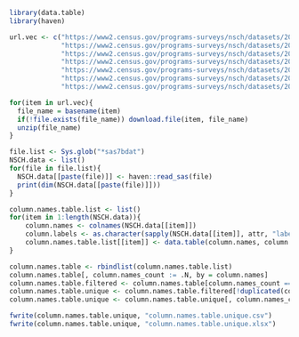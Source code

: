 ```r
library(data.table)
library(haven)
```

```r

url.vec <- c("https://www2.census.gov/programs-surveys/nsch/datasets/2016/nsch_2016_topical.zip",
             "https://www2.census.gov/programs-surveys/nsch/datasets/2017/nsch_2017_topical.zip",
             "https://www2.census.gov/programs-surveys/nsch/datasets/2018/nsch_2018_topical_SAS.zip",
             "https://www2.census.gov/programs-surveys/nsch/datasets/2019/nsch_2019_topical_SAS.zip",
             "https://www2.census.gov/programs-surveys/nsch/datasets/2020/nsch_2020_topical_SAS.zip",
             "https://www2.census.gov/programs-surveys/nsch/datasets/2021/nsch_2021_topical_SAS.zip",
             "https://www2.census.gov/programs-surveys/nsch/datasets/2022/nsch_2022_topical_SAS.zip")

for(item in url.vec){
  file_name = basename(item)
  if(!file.exists(file_name)) download.file(item, file_name)
  unzip(file_name)
}
```
```r
file.list <- Sys.glob("*sas7bdat")
NSCH.data <- list()
for(file in file.list){
  NSCH.data[[paste(file)]] <- haven::read_sas(file)
  print(dim(NSCH.data[[paste(file)]]))
}

```



```r
column.names.table.list <- list()
for(item in 1:length(NSCH.data)){
    column.names <- colnames(NSCH.data[[item]])
    column.labels <- as.character(sapply(NSCH.data[[item]], attr, "label")) 
    column.names.table.list[[item]] <- data.table(column.names, column.labels)
}

column.names.table <- rbindlist(column.names.table.list)
column.names.table[, column.names_count := .N, by = column.names]
column.names.table.filtered <- column.names.table[column.names_count == 7, ,]
column.names.table.unique <- column.names.table.filtered[!duplicated(column.names), ]
column.names.table.unique <- column.names.table.unique[, column.names_count := NULL]

fwrite(column.names.table.unique, "column.names.table.unique.csv")
fwrite(column.names.table.unique, "column.names.table.unique.xlsx")
```


